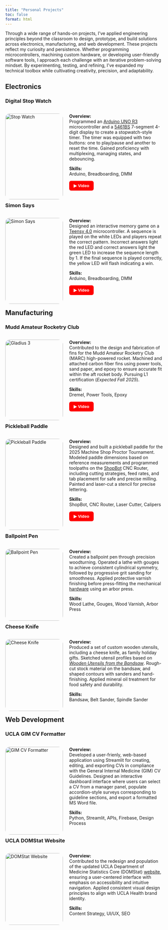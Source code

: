 ```yaml
---
title: "Personal Projects"
toc: false
format: html
---
```

<p class="justified-indent"> 
Through a wide range of hands-on projects, I’ve applied engineering principles beyond the classroom to design, 
prototype, and build solutions across electronics, manufacturing, and web development. These projects reflect 
my curiosity and persistence. Whether programming microcontrollers, machining custom hardware, or developing 
user-friendly software tools, I approach each challenge with an iterative problem-solving mindset. By experimenting, 
testing, and refining, I’ve expanded my technical toolbox while cultivating creativity, precision, and adaptability.
</p>

## Electronics ##

### Digital Stop Watch ###

<div style="display: flex; flex-direction: row; flex-wrap: wrap; gap: 20px;">
<div style="flex: 2; width: 300px;">
<img src="images/stopwatch/stopwatch_cover.jpg" alt="Stop Watch" style="width:100%; border-radius: 15px;">
</div>

<div style="flex: 2; min-width: 300px;">
  <p class="justify-text"> 
    __Overview:__ <br>
    Programmed an [Arduino UNO R3](documents/Arduino_datasheet.pdf) microcontroller and a [5461BS](https://www.xlitx.com/datasheet/5461BS.pdf) 
    7-segment 4-digit display to create a stopwatch-style timer. The timer was equipped with two buttons: one to play/pause and another to 
    reset the time. Gained proficiency with multiplexing, managing states, and debouncing.
  </p>

  <p class="justify-text"> 
    __Skills:__ <br>
    Arduino, Breadboarding, DMM
  </p>

  <a href="stopwatch.mp4" target="_blank">
    <button style="border-radius: 6px; padding: 8px 14px; background-color: #ff0000; color: white; border: none; font-weight: bold; cursor: pointer;">
      ▶ Video
    </button>
  </a>
</div>
</div>

### Simon Says ###

<div style="display: flex; flex-direction: row; flex-wrap: wrap; gap: 20px;">
<div style="flex: 2; width: 300px;">
<img src="images/simon_says.png" alt="Simon Says" style="width:100%; border-radius: 15px;">
</div>
  <div style="flex: 2; min-width: 300px;">
  <p class="justify-text"> 
    __Overview:__ <br>
    Designed an interactive memory game on a [Teensy 4.0](https://www.pjrc.com/teensy/card10a_rev2_web.pdf) microcontroller. 
    A sequence is played on the white LEDs and players repeat the correct pattern. Incorrect answers light the red LED and correct 
    answers light the green LED to increase the sequence length by 1. If the final sequence is played correctly, the yellow LED 
    will flash indicating a win.
  </p>

  <p> 
    __Skills:__ <br>
    Arduino, Breadboarding, DMM
  </p>

  <a href="simon.mp4" target="_blank">
    <button style="border-radius: 6px; padding: 8px 14px; background-color: #ff0000; color: white; border: none; font-weight: bold; cursor: pointer;">
      ▶ Video
    </button>
  </a>
</div>
</div>


## Manufacturing ##

### Mudd Amateur Rocketry Club ###

<div style="display: flex; flex-direction: row; flex-wrap: wrap; gap: 20px;">
<div style="flex: 2; width: 300px;">
<img src="images/Gladius_3.jpg" alt="Gladius 3" style="width:100%; border-radius: 15px;">
</div>

<div style="flex: 2; min-width: 300px;">
  <p class="justify-text">
    __Overview:__ <br>
    Contributed to the design and fabrication of fins for the Mudd Amateur Rocketry Club (MARC) 
    high-powered rocket. Machined and attached carbon fiber fins using power tools, sand paper, 
    and epoxy to ensure accurate fit within the aft rocket body. Pursuing L1 certification
    (*Expected Fall 2025*).
  </p>

  <p>
    __Skills:__ <br>
    Dremel, Power Tools, Epoxy
  </p>

  <a href="gladius.mp4" target="_blank">
    <button style="border-radius: 6px; padding: 8px 14px; background-color: #ff0000; color: white; border: none; font-weight: bold; cursor: pointer;">
      ▶ Video
    </button>
  </a>
</div>
</div>

### Pickleball Paddle ###

<div style="display: flex; flex-direction: row; flex-wrap: wrap; gap: 20px;">
<div style="flex: 2; width: 300px;">
<img src="images/pickleball.jpg" alt="Pickleball Paddle" style="width:100%; border-radius: 15px;">
</div>

<div style="flex: 2; min-width: 300px;">
  <p class="justify-text">
    __Overview:__ <br>
    Designed and built a pickleball paddle for the 2025 Machine Shop Proctor Tournament. Modeled paddle dimensions 
    based on reference measurements and programmed toolpaths on the [ShopBot](https://shopbottools.com/) CNC Router, 
    including cutting strategies, feed rates, and tab placement for safe and precise milling. Painted and laser-cut 
    a stencil for precise lettering. 
  </p>

  <p>
    __Skills:__ <br>
    ShopBot, CNC Router, Laser Cutter, Calipers
  </p>

  <a href="shopbot.mp4" target="_blank">
    <button style="border-radius: 6px; padding: 8px 14px; background-color: #ff0000; color: white; border: none; font-weight: bold; cursor: pointer;">
      ▶ Video
    </button>
  </a>
</div>
</div>

### Ballpoint Pen ###

<div style="display: flex; flex-direction: row; flex-wrap: wrap; gap: 20px;">
<div style="flex: 2; width: 300px;">
<img src="images/wooden_pen.jpg" alt="Ballpoint Pen" style="width:100%; border-radius: 15px;">
</div>

<div style="flex: 2; min-width: 300px;">
  <p class="justify-text">
    __Overview:__ <br>
    Created a ballpoint pen through precision woodturning. Operated a lathe with gouges to achieve consistent cylindrical 
    symmetry, followed by progressive grit sanding for smoothness. Applied protective varnish finishing before press-fitting 
    the mechanical [hardware](https://www.thewoodturningstore.com/pen-making/pen-pencil-kits/) using an arbor press.
  </p>

  <p>
    __Skills:__ <br>
    Wood Lathe, Gouges, Wood Varnish, Arbor Press
  </p>
</div>
</div>

### Cheese Knife ###

<div style="display: flex; flex-direction: row; flex-wrap: wrap; gap: 20px;">
<div style="flex: 2; width: 300px;">
<img src="images/cheese_knife.png" alt="Cheese Knife" style="width:100%; border-radius: 15px;">
</div>

<div style="flex: 2; min-width: 300px;">
  <p class="justify-text"> 
    __Overview:__ <br>
    Produced a set of custom wooden utensils, including a cheese knife, as family holiday gifts. Sketched utensil profiles based 
    on *[Wooden Utensils from the Bandsaw](https://www.rockler.com/wooden-utensils-from-the-bandsaw-paperback-book?)*. Rough-cut 
    stock material on the bandsaw, and shaped contours with sanders and hand-finishing. Applied mineral oil treatment for 
    food safety and durability.
  </p>

  <p>
    __Skills:__ <br>
    Bandsaw, Belt Sander, Spindle Sander
  </p>
</div>
</div>


## Web Development ##

### UCLA GIM CV Formatter ###

<div style="display: flex; flex-direction: row; flex-wrap: wrap; gap: 20px;">
<div style="flex: 2; width: 300px;">
<img src="images/GIM_CV.jpg" alt="GIM CV Formatter" style="width:100%; border-radius: 15px;">
</div>

<div style="flex: 2; min-width: 300px;">
  <p class="justify-text">
    __Overview:__ <br>
    Developed a user-frienly, web-based application using Streamlit for creating, editing, and exporting 
    CVs in compliance with the General Internal Medicine (GIM) CV Guidelines. Designed an interactive dashboard 
    interface where users can select a CV from a manager panel, populate accordion-style surveys corresponding 
    to guideline sections, and export a formatted MS Word file.
  </p>

  <p>
    __Skills:__ <br>
    Python, Streamlit, APIs, Firebase, Design Process
  </p>
</div>
</div>

### UCLA DOMStat Website ###

<div style="display: flex; flex-direction: row; flex-wrap: wrap; gap: 20px;">
<div style="flex: 2; width: 300px;">
<img src="images/DOMStat_Website.jpg" alt="DOMStat Website" style="width:100%; border-radius: 15px;">
</div>

<div style="flex: 2; min-width: 300px;">
  <p class="justify-text">
    __Overview:__ <br>
    Contributed to the redesign and population of the updated UCLA Department of Medicine Statistics Core (DOMStat) 
    [website](https://domstat.med.ucla.edu/), ensuring a user-centered interface with emphasis on accessibility and 
    intuitive navigation. Applied consistent visual design principles to align with UCLA Health brand identity. 
  </p>

  <p>
    __Skills:__ <br>
    Content Strategy, UI/UX, SEO
  </p>
</div>
</div>
